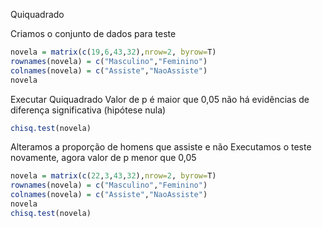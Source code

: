 
Quiquadrado

Criamos o conjunto de dados para teste
```r
novela = matrix(c(19,6,43,32),nrow=2, byrow=T)
rownames(novela) = c("Masculino","Feminino")
colnames(novela) = c("Assiste","NaoAssiste")
novela
```
Executar Quiquadrado
Valor de p é maior que 0,05 não há evidências de diferença significativa (hipótese nula)
```r
chisq.test(novela)
```
Alteramos a proporção de homens que assiste e não 
Executamos o teste novamente, agora valor de p menor que 0,05
```r
novela = matrix(c(22,3,43,32),nrow=2, byrow=T)
rownames(novela) = c("Masculino","Feminino")
colnames(novela) = c("Assiste","NaoAssiste")
novela
chisq.test(novela)
```

